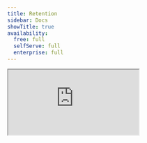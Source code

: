 ```yaml
---
title: Retention
sidebar: Docs
showTitle: true
availability:
  free: full
  selfServe: full
  enterprise: full
---
```


<iframe 
    src="https://www.youtube-nocookie.com/embed/2jQco8hEvTI?start=658"
    className="rounded shadow-xl"
/>

Retention shows you how many users return during subsequent periods. It's useful for answering questions like:

- Are new sign ups coming back to use your product after trying it?
- Is a new feature or user experience getting people to return? 
- What type of user retains the best?

Retention insights are also a vital tool for evaluating whether you've [achieved product-market fit](/founders/product-market-fit-game).

## Creating a retention insight

<ProductScreenshot
    imageLight = {"https://res.cloudinary.com/dmukukwp6/image/upload/retention_f69d5f3c7c.png"} 
    imageDark = {"https://res.cloudinary.com/dmukukwp6/image/upload/retention_dark_51d858a4d0.png"}
    alt="Retention config" 
    classes="rounded"
/>

Retention insights support both [events](/docs/data/events) and [actions](/docs/data/actions).

When you create a retention insight, you're defining two things:

1. A start event - an event or action that determines if the user or group should be included in the retention cohorts.
2. A return event - an event or action that the same user or group *returns* to perform. This tells us if they were *retained*.

It often, but not always, makes sense to use the same event or action for both.

<ProductScreenshot
    imageLight = {"https://res.cloudinary.com/dmukukwp6/image/upload/retention_product_interactions_light_5deef6c314.png"} 
    imageDark = {"https://res.cloudinary.com/dmukukwp6/image/upload/retention_product_interactions_dark_d3c93467e9.png"}
    alt="Retention config" 
    classes="rounded"
/>

In the example above, we use an action called **Product Interactions** for both. We group by **Unique users** and chose users who did the **Product Interactions** action for the first time during a seven-week period.

You can also:

- Analyze retention for groups of users, such as all users in the same organization, company, or account. This is useful if your customers are companies with many users, but not all of them are active. This [requires group analytics](/docs/product-analytics/group-analytics).

- Define the retention period by any number of hours, days, weeks, or months. To analyze retention across a whole year, for example, you should configure your insight to say "in the last 12 months".

- Filter your retention insights using filter groups, such as event properties (country, device, etc.), person properties (job title, company name, etc.), feature flags (users who have a flag enabled), and existing [cohorts](/docs/data/cohorts) (pre-defined groups of users).

- Choose between **first time** and **recurring** retention. **Recurring retention** counts a user or group as part of a cohort if they performed the start event during that time period, irrespective of if it was their first time or not. **First time retention** only counts a user or group as part of the cohort if it was their first time performing the start event.

- Add [breakdowns](#breakdowns) to see how retention varies across different properties.

- Set up a bunch more [advanced calculation options](#retention-calculation-options) like relative retention.

## Understanding retention insights

Retention insights are visualized in two ways:

1. A **retention graph**, where each cohorts retention is rendered in a comparable line or bar graph.
2. A **cohort retention table**, where the same data is shown in a table.

By default, both show the percentage of users who retained in each cohort relative to 'Week 0'.

<ProductScreenshot
    imageLight = {"https://res.cloudinary.com/dmukukwp6/image/upload/retention_light_805120c74c.png"} 
    imageDark = {"https://res.cloudinary.com/dmukukwp6/image/upload/retention_dark_c319006162.png"}
    alt="Retention config" 
    classes="rounded"
/>

Here's a breakdown of the columns in the table:

- **Column A** denotes the cohort. This retention insight is grouped by week, so it shows the date range of the six most recent weeks, and the seventh currently incomplete week. 

- **Column B** shows the size of each individual cohort. As noted earlier, retention insights default to unique users, but they can also use groups.

- **Column C** is 'Week 0' - i.e. the week in which the start event or action first took place. This is always 100% because all users in that cohort must perform the event to be included. This would be 'Hour 0', 'Day 0', or 'Month 0' if you choose a different time period.

- **Column D** is Week 2 - i.e. the second week after the cohort was created. In this example, 27.4% of the 'May 20 to May 26' cohort retained, or 372 users.

### Tips for analyzing retention insights

- Users cannot exist in more than one cohort - i.e. a user in the 'May 20 to May 26' won't also appear in the 'Jun 3 to Jun 9' cohort.

- Users can appear in more than one retention period - i.e. they could be counted in both 'Week 1' and 'Week 3', or all six weeks. This means that it's possible for a later period to have higher retention than an earlier period. This could suggest that users tend to return in a regular pattern - i.e. every few days or weeks - to perform a specific task.

- Retention insights only show you whether users performed an action or event, not how often. For that, create a [stickiness insight](/docs/product-analytics/stickiness).

- Periods in progress are marked with a tooltip indicating they're not yet complete. These periods will update as more data comes in.

- Clicking on a retention cell opens a modal with details about the specific users retained in that period, allowing for deeper analysis.

## Retention calculation options

- Select between two **retention reference** options: "Period 0" (default) and "Previous period". The reference determines how percentages are calculated - either relative to the initial cohort or the previous period.

- Choose between **weighted mean** (default) and **simple mean** for retention calculation. Weighted mean accounts for different cohort sizes when calculating the average retention, while simple mean treats all cohorts equally.

### Relative retention

There are two options for calculating retention percentage over time:

1. **Starting cohort size (default)**. The percentage of users or groups who returned compared to the *initial cohort size*. For example, if Day 3 shows 25% for a cohort, it means that 25% of the users who performed the start event returned on Day 3.

2. **Previous period**. The percentage of users or groups who returned compared to the *previous period*. With this option if Day 3 shows 40%, it means that 40% of the number of users who returned on Day 2 returned on Day 3. The option helps to see which time interval has the biggest percentage increase/drop offs in users.

<ProductScreenshot
    imageLight = {"https://res.cloudinary.com/dmukukwp6/image/upload/retention_toggle_light_991ef62419.png"} 
    imageDark = {"https://res.cloudinary.com/dmukukwp6/image/upload/retention_toggle_dark_2b08408b59.png"}
    alt="Retention reference toggle" 
    classes="rounded"
/>

### Returning time criteria

There are two options for calculating who is included in the returning cohort:

1. **On (default)**. Only users who returned (performed 'return event') **on** the specific time interval are included. This is useful when you feature requires users to come back in each and every time interval.

2. **On or after**. Also known as cumulative, rolling or unbounded retention. When selected, the retention number for a specific time interval, say Day 2, includes user who returned **on or after** Day 2 (i.e. users who returned on Day 3, Day 4,... are also counted in Day 2). This is essentially the inverse of your overall churn rate. It shows how many people used your product and eventually returned to find more value. This is useful for evaluating features that don't require users to come back in every time period.

### Mean calculation logic

You can choose between two different calculation options for the mean/average retention for each time interval.

1. **Simple**. Calculates the average retention rate across all cohorts by giving equal weight to each cohort, regardless of its size.

2. **Weighted**. Calculates the average retention rate by giving more weight to larger cohorts, accounting for different cohort sizes in the final mean.

## Breakdowns

You can break down your retention numbers and graph on event, person, group properties, and more. For example, breaking down the retention numbers by **Country Name** can help to see which countries have higher retention for the feature.

When using breakdowns, you see the mean retention for each breakdown value and can click on each row to expand and show each cohort with that breakdown value. There is also a dropdown selector which lets you filter the graph and table for a specific breakdown value.

<ProductScreenshot
    imageLight = "https://res.cloudinary.com/dmukukwp6/image/upload/Clean_Shot_2025_04_29_at_15_05_11_57dcd61f8c.png"
    imageDark = "https://res.cloudinary.com/dmukukwp6/image/upload/Clean_Shot_2025_04_29_at_15_04_52_389ae5f3c6.png"
    alt="Retention breakdown" 
    classes="rounded"
/>

The breakdown logic is implemented such that **both** the start and return event must have the same breakdown value. For example, when breaking down by browser, if the user performs the start event in Google Chrome but performs the return event in Firefox, the return event won't be counted in the breakdown results for Google Chrome. 

## Displaying retention insights

When saving a retention insight, there are two things to consider:

1. Whether you want it to show as a line or bar chart. Choose this on the chart when creating an insight.
2. Whether you want it to show as a chart or a table (or both) on a dashboard. Choose this after saving the insight by clicking on **Options** and then set it to **Show table only**, **Show graph only**, or **Show both**.

##  Retention vs. Stickiness

[Stickiness](/docs/product-analytics/stickiness) and retention insights can look very similar, but they tell you different things:

-  **Retention** measures the percentage of users who came back and performed an event within a given period **at least once**
-  **Stickiness** measures **how many** times within a period a user performed an event

Retention is good for seeing how well you're doing at keeping users engaged overall. Stickiness is useful for seeing deeply users are engaging with your product and helps you identify the most engaged users.
